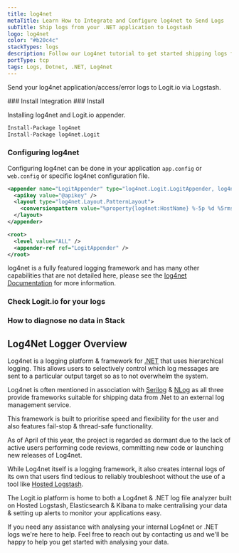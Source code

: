 ```yaml
---
title: log4net
metaTitle: Learn How to Integrate and Configure log4net to Send Logs
subTitle: Ship logs from your .NET application to Logstash
logo: log4net
color: "#b20c4c"
stackTypes: logs
description: Follow our Log4net tutorial to get started shipping logs from your .net applications to Logstash for monitoring and analysis. 
portType: tcp
tags: Logs, Dotnet, .NET, Log4net
---
```


Send your log4net application/access/error logs to Logit.io via Logstash.

<Steps>
  ### Install Integration
  <InstallIntegration/>
  ### Install

  Installing log4net and Logit.io appender.

  ```ps copy
  Install-Package log4net
  Install-Package log4net.Logit
  ```

  ### Configuring log4net

  Configuring log4net can be done in your application `app.config` or `web.config` or specific log4net configuration file.
  
  ```xml copy showLineNumbers
  <appender name="LogitAppender" type="log4net.Logit.LogitAppender, log4net.Logit">
    <apikey value="@apikey" />
    <layout type="log4net.Layout.PatternLayout">
      <conversionpattern value="%property{log4net:HostName} %-5p %d %5rms %-22.22c{1} %-18.18M - %m%n" />
    </layout>
  </appender>
  
  <root>
    <level value="ALL" />
    <appender-ref ref="LogitAppender" />
  </root>
  ```
       
  log4net is a fully featured logging framework and has many other capabilities that are not 
  detailed here, please see the [log4net Documentation](https://logging.apache.org/log4net/) for more information.

  ### Check Logit.io for your logs

  <LaunchStack utmMedium="logs" utmCampaign="log4net" source="log4net" />

  ### How to diagnose no data in Stack

  <DiagnoseNoData />
</Steps>

## Log4Net Logger Overview

Log4net is a logging platform & framework for [.NET](/integrations/log-management/languages-and-libraries/dotnet) that uses 
hierarchical logging. This allows users to selectively control which log messages are sent to a 
particular output target so as to not overwhelm the system.

Log4net is often mentioned in association with [Serilog](/integrations/log-management/languages-and-libraries/serilog) & 
[NLog](/integrations/log-management/languages-and-libraries/nlog) as all three provide frameworks suitable for shipping 
data from .Net to an external log management service.

This framework is built to prioritise speed and flexibility for the user and also 
features fail-stop & thread-safe functionality. 

As of April of this year, the project is regarded as dormant due to the lack of active 
users performing code reviews, committing new code or launching new releases of Log4net.

While Log4net itself is a logging framework, it also creates internal logs of its own 
that users find tedious to reliably troubleshoot without the use of a tool like 
[Hosted Logstash](https://logit.io/platform/features/hosted-logstash/). 

The Logit.io platform is home to both a Log4net & .NET log file analyzer 
built on Hosted Logstash, Elasticsearch & Kibana to make centralising 
your data & setting up alerts to monitor your applications easy.

If you need any assistance with analysing your internal Log4net or .NET 
logs we're here to help. Feel free to reach out by contacting us 
<IntercomButton text="via live chat" /> and we'll be happy to help 
you get started with analysing your data.